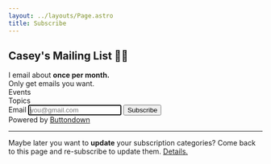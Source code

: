 ```yaml
---
layout: ../layouts/Page.astro
title: Subscribe
---
```



<div class="mx-auto">
<form
  action="
    https://buttondown.email/api/emails/embed-subscribe/heycaseywattsup
  "
  method="post"
  target="popupwindow"
  onsubmit="window.open('https://buttondown.email/heycaseywattsup', 'popupwindow')"
  class="embeddable-buttondown-form"
>
  <h2 class="text-center mt-0">Casey's Mailing List 👋🏻</h2>
  <div class="text-center">I email about <b>once per month.</b></div>

<div class="text-center">Only get emails you want.</div>
<div class="text-lg pt-3">Events</div>
<div class="grid md:grid-cols-2">
  <EmailCheckbox tagName="🏛️ Local Events" description="DC, MD, VA area things" />
  <EmailCheckbox tagName="🎥 Online Events" description="DC, MD, VA area things" />
</div>
<div class="text-lg pt-3">Topics</div>
<div class="grid md:grid-cols-2">
  <EmailCheckbox tagName="💻 Programming" description="javascript, coding, etc" />
  <EmailCheckbox tagName="💡 Tips" description="gmail tricks, etc" />
  <EmailCheckbox tagName="🧠 Psychology" description="burnout, validation etc" />
  <EmailCheckbox tagName="🌎 Community" description="volunteers, co-ownership, inclusion" />
</div>

<div class="mx-auto py-8">
  <span class="flex justify-center items-center space-x-4">
    <label for="email">Email</label>
    <input class="bg-white hover:shadow-inner border-2 border-slate-300 hover:border-slate-400" type="email" name="email" placeholder="you@gmail.com" autofocus />
    <input class="bg-gradient-to-tr from-blue-100 via-blue-200 to-blue-100 shadow-lg hover:shadow-md border border-violet-400 hover:border-violet-600 p-2 rounded-lg" type="submit" value="Subscribe" />
  </span>
</div>

<div class="text-right text-slate-500">
  Powered by <a href="https://buttondown.email" target="_blank">Buttondown</a>
</div>
<hr />
<div class="text-slate-500">
  Maybe later you want to <b>update</b> your subscription categories? Come back to this page and re-subscribe to update them. <a href="https://github.com/buttondown-email/roadmap/issues/1168">Details.</a>
</div>
<input type="hidden" value="1" name="embed" />
</form>
</div>
